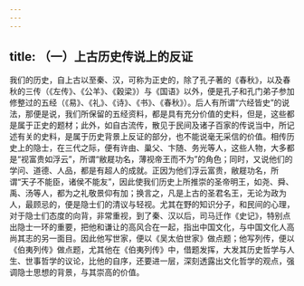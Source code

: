 ```yaml
---
---
---
```

title: （一）上古历史传说上的反证
---




我们的历史，自上古以至秦、汉，可称为正史的，除了孔子著的《春秋》，以及春秋的三传（《左传》、《公羊》、《穀梁》）与《国语》以外，便是孔子和孔门弟子参加修整过的五经（《易》、《礼》、《诗》、《书》、《春秋》）。后人有所谓“六经皆史”的说法，那便是说，我们所保留的五经资料，都是具有充分价值的史料，但是，这些都是属于正史的题材；此外，如自古流传，散见于民间及诸子百家的传说当中，所记述有关的史料，是属于历史背景上反证的部分，也不能说毫无采信的价值。相传历史上的隐士，在三代之际，便有许由、巢父、卞随、务光等人，这些人物，大多都是“视富贵如浮云”，所谓“敝屣功名，薄视帝王而不为”的角色；同时，又说他们的学问、道德、人品，都是有超人的成就。正因为他们浮云富贵，敝屣功名，所谓“天子不能臣，诸侯不能友”，因此使我们历史上所推崇的圣帝明王，如尧、舜、禹、汤等人，都为之礼敬景仰有加；换言之，凡是上古的圣君名王，无论为政为人，最顾忌的，便是隐士们的清议与轻视。尤其在野的知识分子，和民间的心理，对于隐士们态度的向背，非常重视，到了秦、汉以后，司马迁作《史记》，特别点出隐士一环的重要，把他和谦让的高风合在一起，指出中国文化，与中国文化人高尚其志的另一面目。因此他写世家，便以《吴太伯世家》做点题；他写列传，便以《伯夷列传》做点题，尤其他在《伯夷列传》中，借题发挥，大发其历史哲学与人生、世事哲学的议论，比他的自序，还要进一层，深刻透露出文化哲学的观点，强调隐士思想的背景，与其崇高的价值。